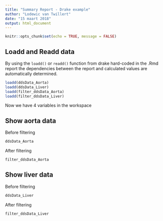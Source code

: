 ```yaml
---
title: "Summary Report - Drake example"
author: "Lodewic van Twillert"
date: "15 maart 2018"
output: html_document
---
```


```r
knitr::opts_chunk$set(echo = TRUE, message = FALSE)
```

## Loadd and Readd data

By using the `loadd()` or `readd()` function from drake hard-coded in the .Rmd report the dependencies between the report and calculated values are automatically determined.

```r
loadd(ddsData_Aorta)
loadd(ddsData_Liver)
loadd(filter_ddsData_Aorta)
loadd(filter_ddsData_Liver)
```

Now we have 4 variables in the workspace

## Show aorta data

Before filtering

```r
ddsData_Aorta
```

After filtering

```r
filter_ddsData_Aorta
```

## Show liver data

Before filtering

```r
ddsData_Liver
```

After filtering

```r
filter_ddsData_Liver
```

